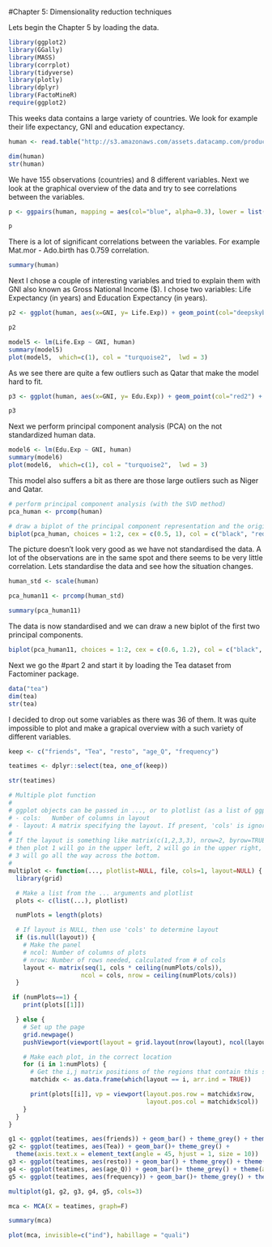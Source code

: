 #Chapter 5: Dimensionality reduction techniques

Lets begin the Chapter 5 by loading the data.
```r
library(ggplot2)
library(GGally)
library(MASS)
library(corrplot)
library(tidyverse)
library(plotly)
library(dplyr)
library(FactoMineR)
require(ggplot2)

```

This weeks data contains a large variety of countries. We look for example their life expectancy, GNI and education expectancy.

```r
human <- read.table("http://s3.amazonaws.com/assets.datacamp.com/production/course_2218/datasets/human2.txt", header = T, sep=",")

dim(human)
str(human)

```

We have 155 observations (countries) and 8 different variables.
Next we look at the graphical overview of the data and try to see correlations between the variables.


```r
p <- ggpairs(human, mapping = aes(col="blue", alpha=0.3), lower = list(combo = wrap("facethist", bins = 20)))

p
```
There is a lot of significant correlations between the variables. For example Mat.mor - Ado.birth has 0.759 correlation.

```r
summary(human)
```

Next I chose a couple of interesting variables and tried to explain them with GNI also known as Gross National Income ($). I chose two variables: Life Expectancy (in years) and Education Expectancy (in years). 

```r
p2 <- ggplot(human, aes(x=GNI, y= Life.Exp)) + geom_point(col="deepskyblue1") + geom_smooth( col = "red2")

p2
```

```r

model5 <- lm(Life.Exp ~ GNI, human)
summary(model5)
plot(model5,  which=c(1), col = "turquoise2",  lwd = 3)
```
As we see there are quite a few outliers such as Qatar that make the model hard to fit.

```r
p3 <- ggplot(human, aes(x=GNI, y= Edu.Exp)) + geom_point(col="red2") + geom_smooth(col = "royalblue1")

p3
```

Next we perform principal component analysis (PCA) on the not standardized human data. 

```r
model6 <- lm(Edu.Exp ~ GNI, human)
summary(model6)
plot(model6,  which=c(1), col = "turquoise2",  lwd = 3)
```
This model also suffers a bit as there are those large outliers such as Niger and Qatar.

```r
# perform principal component analysis (with the SVD method)
pca_human <- prcomp(human)

# draw a biplot of the principal component representation and the original variables
biplot(pca_human, choices = 1:2, cex = c(0.5, 1), col = c("black", "red2"), main="Biplot of the first two principal components for the unscaled data")

```

The picture doesn't look very good as we have not standardised the data. A lot of the observations are in the same spot and there seems to be very little correlation. Lets standardise the data and see how the situation changes.

```r
human_std <- scale(human)

pca_human11 <- prcomp(human_std)

summary(pca_human11)

```

The data is now standardised and we can draw a new biplot of the first two principal components.

```r

biplot(pca_human11, choices = 1:2, cex = c(0.6, 1.2), col = c("black", "red2"),main="Biplot of the first two principal components for the scaled data")


```


Next we go the #part 2 and start it by loading the Tea dataset from Factominer package.
```r

data("tea")
dim(tea)
str(tea)

```


I decided to drop out some variables as there was 36 of them. It was quite impossible to plot and make a grapical overview with a such variety of different variables.
```r
keep <- c("friends", "Tea", "resto", "age_Q", "frequency")

teatimes <- dplyr::select(tea, one_of(keep))

str(teatimes)


```


```r
# Multiple plot function
#
# ggplot objects can be passed in ..., or to plotlist (as a list of ggplot objects)
# - cols:   Number of columns in layout
# - layout: A matrix specifying the layout. If present, 'cols' is ignored.
#
# If the layout is something like matrix(c(1,2,3,3), nrow=2, byrow=TRUE),
# then plot 1 will go in the upper left, 2 will go in the upper right, and
# 3 will go all the way across the bottom.
#
multiplot <- function(..., plotlist=NULL, file, cols=1, layout=NULL) {
  library(grid)

  # Make a list from the ... arguments and plotlist
  plots <- c(list(...), plotlist)

  numPlots = length(plots)

  # If layout is NULL, then use 'cols' to determine layout
  if (is.null(layout)) {
    # Make the panel
    # ncol: Number of columns of plots
    # nrow: Number of rows needed, calculated from # of cols
    layout <- matrix(seq(1, cols * ceiling(numPlots/cols)),
                    ncol = cols, nrow = ceiling(numPlots/cols))
  }

 if (numPlots==1) {
    print(plots[[1]])

  } else {
    # Set up the page
    grid.newpage()
    pushViewport(viewport(layout = grid.layout(nrow(layout), ncol(layout))))

    # Make each plot, in the correct location
    for (i in 1:numPlots) {
      # Get the i,j matrix positions of the regions that contain this subplot
      matchidx <- as.data.frame(which(layout == i, arr.ind = TRUE))

      print(plots[[i]], vp = viewport(layout.pos.row = matchidx$row,
                                      layout.pos.col = matchidx$col))
    }
  }
}

```

```r
g1 <- ggplot(teatimes, aes(friends)) + geom_bar() + theme_grey() + theme(axis.text.x = element_text(angle = 45, hjust = 1, size = 10))
g2 <- ggplot(teatimes, aes(Tea)) + geom_bar()+ theme_grey() + 
  theme(axis.text.x = element_text(angle = 45, hjust = 1, size = 10))
g3 <- ggplot(teatimes, aes(resto)) + geom_bar() + theme_grey() + theme(axis.text.x = element_text(angle = 45, hjust = 1, size = 10))
g4 <- ggplot(teatimes, aes(age_Q)) + geom_bar()+ theme_grey() + theme(axis.text.x = element_text(angle = 45, hjust = 1, size = 10))
g5 <- ggplot(teatimes, aes(frequency)) + geom_bar()+ theme_grey() + theme(axis.text.x = element_text(angle = 45, hjust = 1, size = 10))

multiplot(g1, g2, g3, g4, g5, cols=3)


```


```r
mca <- MCA(X = teatimes, graph=F)

summary(mca)


```


```r
plot(mca, invisible=c("ind"), habillage = "quali")

```

